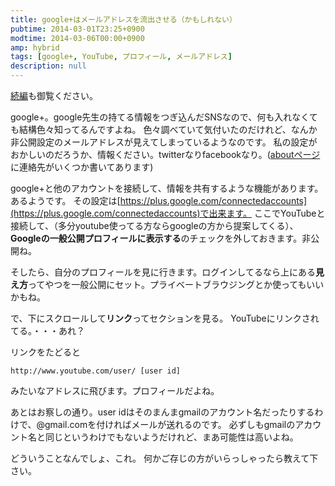 ```yaml
---
title: google+はメールアドレスを流出させる（かもしれない）
pubtime: 2014-03-01T23:25+0900
modtime: 2014-03-06T00:00+0900
amp: hybrid
tags: [google+, YouTube, プロフィール, メールアドレス]
description: null
---
```


<PS date="2014-03-06"><a href="/blog/2014/03/google-plus-do-email-address-leakage-sequel">続編</a>も御覧ください。</PS>

google+。google先生の持てる情報をつぎ込んだSNSなので、何も入れなくても結構色々知ってるんですよね。
色々調べていて気付いたのだけれど、なんか非公開設定のメールアドレスが見えてしまっているようなのです。
私の設定がおかしいのだろうか、情報ください。twitterなりfacebookなり。([aboutページ](/about)に連絡先がいくつか書いてあります)

google+と他のアカウントを接続して、情報を共有するような機能があります。あるようです。
その設定は[https://plus.google.com/connectedaccounts](https://plus.google.com/connectedaccounts)で出来ます。
ここでYouTubeと接続して、（多分youtube使ってる方ならgoogleの方から提案してくる）、**Googleの一般公開プロフィールに表示する**のチェックを外しておきます。非公開ね。

そしたら、自分のプロフィールを見に行きます。ログインしてるなら上にある**見え方**ってやつを一般公開にセット。プライベートブラウジングとか使ってもいいかもね。

で、下にスクロールして**リンク**ってセクションを見る。
YouTubeにリンクされてる。・・・あれ？

リンクをたどると
```
http://www.youtube.com/user/ [user id]
```
みたいなアドレスに飛びます。プロフィールだよね。

あとはお察しの通り。user idはそのまんまgmailのアカウント名だったりするわけで、@gmail.comを付ければメールが送れるのです。
必ずしもgmailのアカウント名と同じというわけでもないようだけれど、まあ可能性は高いよね。

どういうことなんでしょ、これ。
何かご存じの方がいらっしゃったら教えて下さい。
